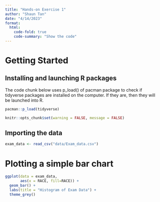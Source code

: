 ```yaml
---
title: "Hands-on Exercise 1"
author: "Shaun Tan"
date: "4/14/2023"
format:
  html:
    code-fold: true
    code-summary: "Show the code"
---
```


# Getting Started

## Installing and launching R packages

The code chunk below uses p_load() of pacman package to check if tidyverse packages are installed on the computer. If they are, then they will be launched into R.

```r
pacman::p_load(tidyverse)
```

```r
knitr::opts_chunk$set(warning = FALSE, message = FALSE) 
```

## Importing the data

```r
exam_data <- read_csv("data/Exam_data.csv")
```

# Plotting a simple bar chart

```r
ggplot(data = exam_data,
       aes(x = RACE, fill=RACE)) + 
  geom_bar() +
  labs(title = "Histogram of Exam Data") +
  theme_grey()
```
